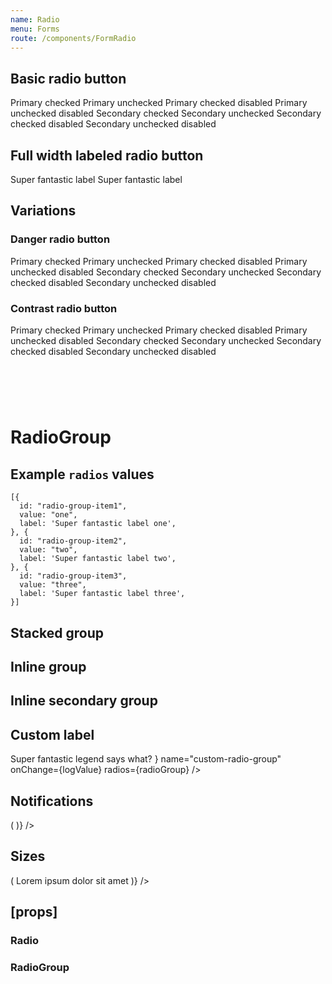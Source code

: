 ```yaml
---
name: Radio
menu: Forms
route: /components/FormRadio
---
```



<PageTitle title="Radio" src="components/Form/Radio" />

## Basic radio button

<Playground>
  <ThemeWrapper>
    <Flex direction="row" wrap>
      <Rhythm m={2}>
        <Flex direction="column">
          <Rhythm my={2}>
            <Radio name="basic" onChange={logValue} checked />
            <Radio name="basic" onChange={logValue} />
            <Radio name="basic" onChange={logValue} checked>
              Primary checked
            </Radio>
            <Radio name="basic" onChange={logValue}>
              Primary unchecked
            </Radio>
            <Radio name="basic" onChange={logValue} disabled checked>
              Primary checked disabled
            </Radio>
            <Radio name="basic" onChange={logValue} disabled>
              Primary unchecked disabled
            </Radio>
          </Rhythm>
        </Flex>
        <Flex direction="column">
          <Rhythm my={2}>
            <Radio name="basic" onChange={logValue} checked variant="secondary" />
            <Radio name="basic" onChange={logValue} variant="secondary" />
            <Radio name="basic" onChange={logValue} checked variant="secondary">
              Secondary checked
            </Radio>
            <Radio name="basic" onChange={logValue} variant="secondary">
              Secondary unchecked
            </Radio>
            <Radio name="basic" onChange={logValue} disabled checked variant="secondary">
              Secondary checked disabled
            </Radio>
            <Radio name="basic" onChange={logValue} disabled variant="secondary">
              Secondary unchecked disabled
            </Radio>
          </Rhythm>
        </Flex>
      </Rhythm>
    </Flex>
  </ThemeWrapper>
</Playground>

## Full width labeled radio button

<Playground>
  <ThemeWrapper>
    <Flex direction="column" style={{ width: 240 }}>
      <Rhythm my={2}>
        <Radio name="labeled-radio" onChange={logValue} full checked>
          Super fantastic label
        </Radio>
        <Radio name="labeled-radio" onChange={logValue} full reverse>
          Super fantastic label
        </Radio>
      </Rhythm>
    </Flex>
  </ThemeWrapper>
</Playground>

## Variations

### Danger radio button

<Playground>
  <ThemeWrapper>
    <Flex direction="row" wrap>
      <Rhythm m={2}>
        <Flex direction="column">
          <Rhythm my={2}>
            <Radio name="danger" onChange={logValue} checked validity="danger">
              Primary checked
            </Radio>
            <Radio name="danger" onChange={logValue} validity="danger">
              Primary unchecked
            </Radio>
            <Radio name="danger" onChange={logValue} disabled checked validity="danger">
              Primary checked disabled
            </Radio>
            <Radio name="danger" onChange={logValue} disabled validity="danger">
              Primary unchecked disabled
            </Radio>
          </Rhythm>
        </Flex>
        <Flex direction="column">
          <Rhythm my={2}>
            <Radio name="danger" onChange={logValue} checked validity="danger" variant="secondary">
              Secondary checked
            </Radio>
            <Radio name="danger" onChange={logValue} validity="danger" variant="secondary">
              Secondary unchecked
            </Radio>
            <Radio name="danger" onChange={logValue} disabled checked validity="danger" variant="secondary">
              Secondary checked disabled
            </Radio>
            <Radio name="danger" onChange={logValue} disabled validity="danger" variant="secondary">
              Secondary unchecked disabled
            </Radio>
          </Rhythm>
        </Flex>
      </Rhythm>
    </Flex>
  </ThemeWrapper>
</Playground>

### Contrast radio button

<Playground>
  <ThemeWrapper contrast>
    <Flex direction="row" wrap>
      <Rhythm m={2}>
        <Flex direction="column">
          <Rhythm my={2}>
            <Radio name="contrast" onChange={logValue} checked contrast>
              Primary checked
            </Radio>
            <Radio name="contrast" onChange={logValue} contrast>
              Primary unchecked
            </Radio>
            <Radio name="contrast" onChange={logValue} disabled checked contrast>
              Primary checked disabled
            </Radio>
            <Radio name="contrast" onChange={logValue} disabled contrast>
              Primary unchecked disabled
            </Radio>
          </Rhythm>
        </Flex>
        <Flex direction="column">
          <Rhythm my={2}>
            <Radio name="contrast" onChange={logValue} checked contrast variant="secondary">
              Secondary checked
            </Radio>
            <Radio name="contrast" onChange={logValue} contrast variant="secondary">
              Secondary unchecked
            </Radio>
            <Radio name="contrast" onChange={logValue} disabled checked contrast variant="secondary">
              Secondary checked disabled
            </Radio>
            <Radio name="contrast" onChange={logValue} disabled contrast variant="secondary">
              Secondary unchecked disabled
            </Radio>
          </Rhythm>
        </Flex>
      </Rhythm>
    </Flex>
  </ThemeWrapper>
</Playground>

# <br />

# RadioGroup

## Example `radios` values

```
[{
  id: "radio-group-item1",
  value: "one",
  label: 'Super fantastic label one',
}, {
  id: "radio-group-item2",
  value: "two",
  label: 'Super fantastic label two',
}, {
  id: "radio-group-item3",
  value: "three",
  label: 'Super fantastic label three',
}]
```

## Stacked group

<Playground>
  <FormComponentDemo type="radio" property="value" initialValue="one">
    <RadioGroup
      layout="stacked"
      legend="Super fantastic label says what?"
      name="stacked-radio-group"
      onChange={logValue}
      radios={radioGroup}
    />
  </FormComponentDemo>
</Playground>

## Inline group

<Playground>
  <FormComponentDemo type="radio" property="value" initialValue="one">
    <RadioGroup
      layout="inline"
      legend="Super fantastic label says what?"
      name="inline-radio-group"
      onChange={logValue}
      radios={radioGroup}
    />
  </FormComponentDemo>
</Playground>

## Inline secondary group

<Playground>
  <FormComponentDemo type="radio" property="value" initialValue="one">
    <RadioGroup
      layout="inline"
      legend="Super fantastic label says what?"
      name="inline-secondary-radio-group"
      onChange={logValue}
      radios={radioGroup}
      variant="secondary"
    />
  </FormComponentDemo>
</Playground>

## Custom label

<Playground>
  <FormComponentDemo type="radio" property="value" initialValue="one">
    <RadioGroup
      layout="inline"
      legend={
        <Typography as="legend" variants="medium-caps" style={{ marginBottom: '8px' }}>
          Super fantastic legend says what?
        </Typography>
      }
      name="custom-radio-group"
      onChange={logValue}
      radios={radioGroup}
    />
  </FormComponentDemo>
</Playground>

## Notifications

<Playground>
  <Looper
    list={['success', 'danger', 'warning', 'primary', 'neutral']}
    render={level => (
      <FormComponentDemo type="radio" property="value" initialValue="one">
        <NotifiedRadioGroup
          layout="inline"
          legend="Super fantastic label says what?"
          name={`notified-radio-group-${level}`}
          onChange={logValue}
          radios={radioGroup}
          level={level}
          notification={`This is an example ${level} notification.`}
        />
      </FormComponentDemo>
    )}
  />
</Playground>

## Sizes

<Playground>
  <ThemeWrapper>
    <Looper
      list={sizes}
      render={size => (
        <Rhythm py={3} grouped>
          <Radio size={size} onChange={logValue} checked>
            Lorem ipsum dolor sit amet
          </Radio>
        </Rhythm>
      )}
    />
  </ThemeWrapper>
</Playground>

## \[props\]

### Radio

<Props of={Radio} />

### RadioGroup

<Props of={RadioGroup} />
